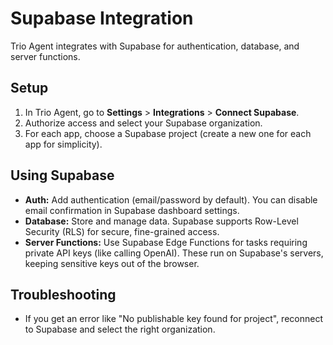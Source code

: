 
# Supabase Integration

Trio Agent integrates with Supabase for authentication, database, and server functions.

## Setup
1. In Trio Agent, go to **Settings** > **Integrations** > **Connect Supabase**.
2. Authorize access and select your Supabase organization.
3. For each app, choose a Supabase project (create a new one for each app for simplicity).

## Using Supabase
- **Auth:** Add authentication (email/password by default). You can disable email confirmation in Supabase dashboard settings.
- **Database:** Store and manage data. Supabase supports Row-Level Security (RLS) for secure, fine-grained access.
- **Server Functions:** Use Supabase Edge Functions for tasks requiring private API keys (like calling OpenAI). These run on Supabase's servers, keeping sensitive keys out of the browser.

## Troubleshooting
- If you get an error like "No publishable key found for project", reconnect to Supabase and select the right organization.
